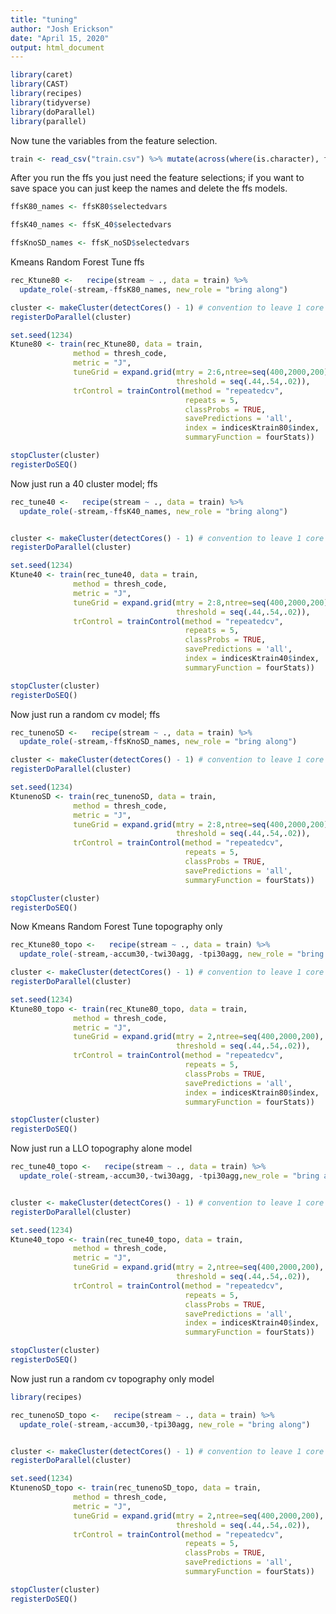 ```yaml
---
title: "tuning"
author: "Josh Erickson"
date: "April 15, 2020"
output: html_document
---
```


```r
library(caret)
library(CAST)
library(recipes)
library(tidyverse)
library(doParallel)
library(parallel)
```

Now tune the variables from the feature selection.

```r
train <- read_csv("train.csv") %>% mutate(across(where(is.character), factor))
```

After you run the ffs you just need the feature selections; if you want to save space you can just keep the names and delete the ffs models.

```r
ffsK80_names <- ffsK80$selectedvars

ffsK40_names <- ffsK_40$selectedvars

ffsKnoSD_names <- ffsK_noSD$selectedvars
```



Kmeans Random Forest Tune ffs

```r

rec_Ktune80 <-   recipe(stream ~ ., data = train) %>% 
  update_role(-stream,-ffsK80_names, new_role = "bring along")

cluster <- makeCluster(detectCores() - 1) # convention to leave 1 core for OS
registerDoParallel(cluster)

set.seed(1234)
Ktune80 <- train(rec_Ktune80, data = train,
              method = thresh_code,
              metric = "J",
              tuneGrid = expand.grid(mtry = 2:6,ntree=seq(400,2000,200),
                                     threshold = seq(.44,.54,.02)),
              trControl = trainControl(method = "repeatedcv",
                                       repeats = 5,
                                       classProbs = TRUE,
                                       savePredictions = 'all',
                                       index = indicesKtrain80$index,
                                       summaryFunction = fourStats))

stopCluster(cluster)
registerDoSEQ()

```

Now just run a 40 cluster model; ffs

```r

rec_tune40 <-   recipe(stream ~ ., data = train) %>% 
  update_role(-stream,-ffsK40_names, new_role = "bring along")


cluster <- makeCluster(detectCores() - 1) # convention to leave 1 core for OS
registerDoParallel(cluster)

set.seed(1234)
Ktune40 <- train(rec_tune40, data = train,
              method = thresh_code,
              metric = "J",
              tuneGrid = expand.grid(mtry = 2:8,ntree=seq(400,2000,200),
                                     threshold = seq(.44,.54,.02)),
              trControl = trainControl(method = "repeatedcv",
                                       repeats = 5,
                                       classProbs = TRUE,
                                       savePredictions = 'all',
                                       index = indicesKtrain40$index,
                                       summaryFunction = fourStats))

stopCluster(cluster)
registerDoSEQ()
```

Now just run a random cv model; ffs

```r

  
rec_tunenoSD <-   recipe(stream ~ ., data = train) %>% 
  update_role(-stream,-ffsKnoSD_names, new_role = "bring along")

cluster <- makeCluster(detectCores() - 1) # convention to leave 1 core for OS
registerDoParallel(cluster)

set.seed(1234)
KtunenoSD <- train(rec_tunenoSD, data = train,
              method = thresh_code,
              metric = "J",
              tuneGrid = expand.grid(mtry = 2:8,ntree=seq(400,2000,200),
                                     threshold = seq(.44,.54,.02)),
              trControl = trainControl(method = "repeatedcv",
                                       repeats = 5,
                                       classProbs = TRUE,
                                       savePredictions = 'all',
                                       summaryFunction = fourStats))

stopCluster(cluster)
registerDoSEQ()
```



Now Kmeans Random Forest Tune topography only

```r

rec_Ktune80_topo <-   recipe(stream ~ ., data = train) %>% 
  update_role(-stream,-accum30,-twi30agg, -tpi30agg, new_role = "bring along")

cluster <- makeCluster(detectCores() - 1) # convention to leave 1 core for OS
registerDoParallel(cluster)

set.seed(1234)
Ktune80_topo <- train(rec_Ktune80_topo, data = train,
              method = thresh_code,
              metric = "J",
              tuneGrid = expand.grid(mtry = 2,ntree=seq(400,2000,200),
                                     threshold = seq(.44,.54,.02)),
              trControl = trainControl(method = "repeatedcv",
                                       repeats = 5,
                                       classProbs = TRUE,
                                       savePredictions = 'all',
                                       index = indicesKtrain80$index,
                                       summaryFunction = fourStats))

stopCluster(cluster)
registerDoSEQ()

```

Now just run a LLO topography alone model

```r

rec_tune40_topo <-   recipe(stream ~ ., data = train) %>% 
  update_role(-stream,-accum30,-twi30agg, -tpi30agg,new_role = "bring along")


cluster <- makeCluster(detectCores() - 1) # convention to leave 1 core for OS
registerDoParallel(cluster)

set.seed(1234)
Ktune40_topo <- train(rec_tune40_topo, data = train,
              method = thresh_code,
              metric = "J",
              tuneGrid = expand.grid(mtry = 2,ntree=seq(400,2000,200),
                                     threshold = seq(.44,.54,.02)),
              trControl = trainControl(method = "repeatedcv",
                                       repeats = 5,
                                       classProbs = TRUE,
                                       savePredictions = 'all',
                                       index = indicesKtrain40$index,
                                       summaryFunction = fourStats))

stopCluster(cluster)
registerDoSEQ()
```

Now just run a random cv topography only model

```r


library(recipes)

rec_tunenoSD_topo <-   recipe(stream ~ ., data = train) %>% 
  update_role(-stream,-accum30,-tpi30agg, new_role = "bring along")


cluster <- makeCluster(detectCores() - 1) # convention to leave 1 core for OS
registerDoParallel(cluster)

set.seed(1234)
KtunenoSD_topo <- train(rec_tunenoSD_topo, data = train,
              method = thresh_code,
              metric = "J",
              tuneGrid = expand.grid(mtry = 2,ntree=seq(400,2000,200),
                                     threshold = seq(.44,.54,.02)),
              trControl = trainControl(method = "repeatedcv",
                                       repeats = 5,
                                       classProbs = TRUE,
                                       savePredictions = 'all',
                                       summaryFunction = fourStats))

stopCluster(cluster)
registerDoSEQ()

```



